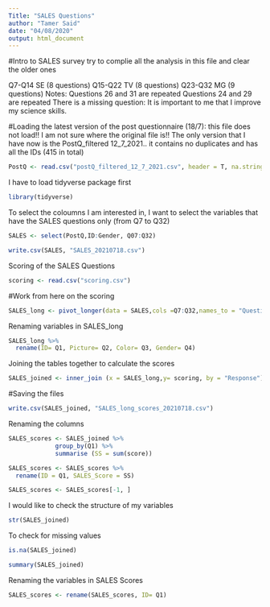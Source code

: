 ```yaml
---
Title: "SALES Questions"
author: "Tamer Said"
date: "04/08/2020"
output: html_document
---
```


#Intro to SALES survey try to complie all the analysis in this file and clear the older ones 

Q7-Q14	SE (8 questions)
Q15-Q22	TV (8 questions)
Q23-Q32	MG (9 questions)
Notes: Questions 26 and 31 are repeated
Questions 24 and 29 are repeated
There is a missing question: It is important to me that I improve my
science skills.


#Loading the latest version of the post questionnaire (18/7): this file does not load!! I am not sure where the original file is!! The only version that I have now is the PostQ_filtered 12_7_2021.. it contains no duplicates and has all the IDs (415 in total)

```r
PostQ <- read.csv("postQ_filtered_12_7_2021.csv", header = T, na.strings=c(""," ","NA"))
```


I have to load tidyverse package first
```r
library(tidyverse)

```

To select the coloumns I am interested in, I want to select the variables that have the SALES questions only (from Q7 to Q32)

```r
SALES <- select(PostQ,ID:Gender, Q07:Q32)
```


```r
write.csv(SALES, "SALES_20210718.csv")
```

Scoring of the SALES Questions

```r
scoring <- read.csv("scoring.csv")
```

#Work from here on the scoring 

```r
SALES_long <- pivot_longer(data = SALES,cols =Q7:Q32,names_to = "Question",values_to = "Response"  )

```
Renaming variables in SALES_long

```r
SALES_long %>% 
  rename(ID= Q1, Picture= Q2, Color= Q3, Gender= Q4)
```

Joining the tables together to calculate the scores

```r
SALES_joined <- inner_join (x = SALES_long,y= scoring, by = "Response")
```

#Saving the files

```r
write.csv(SALES_joined, "SALES_long_scores_20210718.csv")
```

Renaming the columns
 

 
```r
SALES_scores <- SALES_joined %>% 
             group_by(Q1) %>% 
             summarise (SS = sum(score))
```

```r
SALES_scores <- SALES_scores %>%
  rename(ID = Q1, SALES_Score = SS)
```

```r
SALES_scores <- SALES_scores[-1, ] 
```

I would like to check the structure of my variables
```r
str(SALES_joined)

```

To check for missing values
```r
is.na(SALES_joined)
```
```r
summary(SALES_joined)
```
Renaming the variables in SALES Scores

```r
SALES_scores <- rename(SALES_scores, ID= Q1)
```

